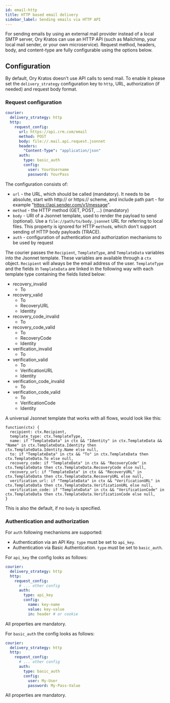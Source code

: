 ```yaml
---
id: email-http
title: HTTP based email delivery
sidebar_label: Sending emails via HTTP API
---
```


For sending emails by using an external mail provider instead of a local SMTP server, Ory Kratos can use an HTTP API (such as
Mailchimp, your local mail sender, or your own microservice). Request method, headers, body, and content-type are fully
configurable using the options below.

## Configuration

By default, Ory Kratos doesn't use API calls to send mail. To enable it please set the `delivery_strategy` configuration key to
`http`, URL, authorization (if needed) and request body format.

### Request configuration

```yaml title="config.yml"
courier:
  delivery_strategy: http
  http:
    request_config:
      url: https://api.crm.com/email
      method: POST
      body: file://.mail.api.request.jsonnet
      headers:
        "Content-Type": "application/json"
      auth:
        type: basic_auth
        config:
          user: YourUsername
          password: YourPass
```

The configuration consists of:

- `url` - the URL, which should be called (mandatory). It needs to be absolute, start with http:// or https:// scheme, and include
  path part - for example "https://api.sender.com/v1/message".
- `method` - the HTTP method (GET, POST, ...) (mandatory)
- `body` - URI of a Jsonnet template, used to render the payload to send (optional). Use a `file://path/to/body.jsonnet` URL for
  referring to local files. This property is ignored for HTTP `method`s, which don't support sending of HTTP body payloads
  (TRACE).
- `auth` - configuration of authentication and authorization mechanisms to be used by request

The courier passes the `Recipient`, `TemplateType`, and `TemplateData` variables into the Jsonnet template. These variables are
available through a `ctx` object. `Recipient` will always be the email address of the user. `TemplateType` and the fields in
`TemplateData` are linked in the following way with each template type containing the fields listed below:

- recovery_invalid
  - To
- recovery_valid
  - To
  - RecoveryURL
  - Identity
- recovery_code_invalid
  - To
- recovery_code_valid
  - To
  - RecoveryCode
  - Identity
- verification_invalid
  - To
- verification_valid
  - To
  - VerificationURL
  - Identity
- verification_code_invalid
  - To
- verification_code_valid
  - To
  - VerificationCode
  - Identity

A universal Jsonnet template that works with all flows, would look like this:

```jsonnet
function(ctx) {
  recipient: ctx.Recipient,
  template_type: ctx.TemplateType,
  name: if "TemplateData" in ctx && "Identity" in ctx.TemplateData && "Name" in ctx.TemplateData.Identity then ctx.TemplateData.Identity.Name else null,
  to: if "TemplateData" in ctx && "To" in ctx.TemplateData then ctx.TemplateData.To else null,
  recovery_code: if "TemplateData" in ctx && "RecoveryCode" in ctx.TemplateData then ctx.TemplateData.RecoveryCode else null,
  recovery_url: if "TemplateData" in ctx && "RecoveryURL" in ctx.TemplateData then ctx.TemplateData.RecoveryURL else null,
  verification_url: if "TemplateData" in ctx && "VerificationURL" in ctx.TemplateData then ctx.TemplateData.VerificationURL else null,
  verification_code: if "TemplateData" in ctx && "VerificationCode" in ctx.TemplateData then ctx.TemplateData.VerificationCode else null,
}

```

This is also the default, if no `body` is specified.

### Authentication and authorization

For `auth` following mechanisms are supported:

- Authentication via an API Key. `type` must be set to `api_key`.
- Authentication via Basic Authentication. `type` must be set to `basic_auth`.

For `api_key` the config looks as follows:

```yaml
courier:
  delivery_strategy: http
  http:
    request_config:
      # ... other config
      auth:
        type: api_key
        config:
          name: key-name
          value: key-value
          in: header # or cookie
```

All properties are mandatory.

For `basic_auth` the config looks as follows:

```yaml
courier:
  delivery_strategy: http
  http:
    request_config:
      # ... other config
      auth:
        type: basic_auth
        config:
          user: My-User
          password: My-Pass-Value
```

All properties are mandatory.
